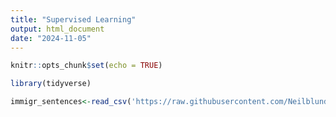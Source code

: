 ```yaml
---
title: "Supervised Learning"
output: html_document
date: "2024-11-05"
---
```


```r
knitr::opts_chunk$set(echo = TRUE)
```




```r
library(tidyverse)

immigr_sentences<-read_csv('https://raw.githubusercontent.com/Neilblund/APAN/refs/heads/main/immigration_sentences.csv')


```